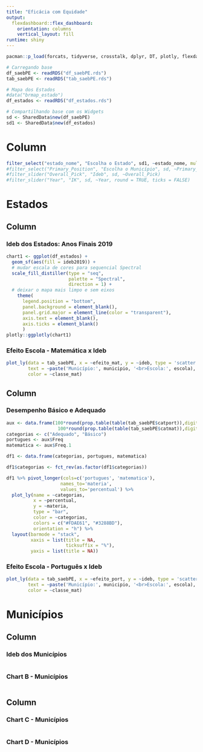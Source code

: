 ---
title: "Eficácia com Equidade"
output: 
  flexdashboard::flex_dashboard:
    orientation: columns
    vertical_layout: fill
runtime: shiny
---

```{r setup, include=FALSE}
pacman::p_load(forcats, tidyverse, crosstalk, dplyr, DT, plotly, flexdashboard, shiny, sf, brmap)
```

```{r data}
# Carregando base
df_saebPE <- readRDS("df_saebPE.rds")
tab_saebPE <- readRDS("tab_saebPE.rds")

# Mapa dos Estados
#data("brmap_estado")
df_estados <- readRDS("df_estados.rds")

# Compartilhando base com os Widgets
sd <- SharedData$new(df_saebPE)
sd1 <- SharedData$new(df_estados)
```

Column {.sidebar data-width=300}
=======================================================================

```{r}
filter_select("estado_nome", "Escolha o Estado", sd1, ~estado_nome, multiple = FALSE)
#filter_select("Primary_Position", "Escolha o Município", sd, ~Primary_Position, multiple = FALSE)
#filter_slider("Overall_Pick", "Ideb", sd, ~Overall_Pick)
#filter_slider("Year", "IK", sd, ~Year, round = TRUE, ticks = FALSE)
```



Estados
=======================================================================

Column
-----------------------------------------------------------------------

### Ideb dos Estados: Anos Finais 2019

```{r}
chart1 <- ggplot(df_estados) +
  geom_sf(aes(fill = ideb2019)) +
  # mudar escala de cores para sequencial Spectral
  scale_fill_distiller(type = "seq",
                       palette = "Spectral",
                       direction = 1) +
  # deixar o mapa mais limpo e sem eixos
    theme(
      legend.position = "bottom",
      panel.background = element_blank(),
      panel.grid.major = element_line(color = "transparent"),
      axis.text = element_blank(),
      axis.ticks = element_blank()
      )
plotly::ggplotly(chart1)

```

### Efeito Escola - Matemática x Ideb 

```{r}
plot_ly(data = tab_saebPE, x = ~efeito_mat, y = ~ideb, type = 'scatter', mode = 'markers',
        text = ~paste('Município:', municipio, '<br>Escola:', escola),
        color = ~classe_mat)
```


Column
-----------------------------------------------------------------------

### Desempenho Básico e Adequado

```{r}
aux <- data.frame(100*round(prop.table(table(tab_saebPE$catport)),digits = 2), 
                   100*round(prop.table(table(tab_saebPE$catmat)),digits = 2))
categorias <- c("Adequado", "Básico")
portugues <- aux$Freq
matematica <- aux$Freq.1

df1 <- data.frame(categorias, portugues, matematica)

df1$categorias <- fct_rev(as.factor(df1$categorias))

df1 %>% pivot_longer(cols=c('portugues', 'matematica'),
                    names_to='materia',
                    values_to='percentual') %>%
  plot_ly(name = ~categorias,
          x = ~percentual,
          y = ~materia,
          type = "bar",
          color = ~categorias,
          colors = c("#FDAE61", "#3288BD"),
          orientation = "h") %>%
  layout(barmode = "stack",
         xaxis = list(title = NA,
                      ticksuffix = "%"),
         yaxis = list(title = NA))

```

### Efeito Escola - Português x Ideb 

```{r}
plot_ly(data = tab_saebPE, x = ~efeito_port, y = ~ideb, type = 'scatter', mode = 'markers',
        text = ~paste('Município:', municipio, '<br>Escola:', escola),
        color = ~classe_mat)
```


Municípios
=======================================================================

Column
-----------------------------------------------------------------------

### Ideb dos Municípios

```{r}

```

### Chart B - Municípios

```{r}

```

Column
-----------------------------------------------------------------------

### Chart C - Municípios

```{r}

```

### Chart D - Municípios

```{r}

```




